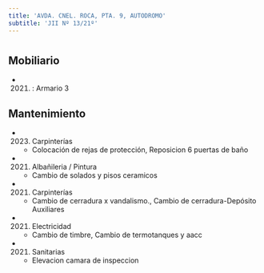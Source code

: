 ```yaml
---
title: 'AVDA. CNEL. ROCA, PTA. 9, AUTODROMO'
subtitle: 'JII Nº 13/21º'
---
```


#


## Mobiliario

*  (2021) : Armario 3 





## Mantenimiento

*  (2023) Carpinterías 
    + Colocación de rejas de protección, Reposicion 6 puertas de baño

*  (2021) Albañileria / Pintura 
    + Cambio de solados y pisos ceramicos

*  (2021) Carpinterías 
    + Cambio de cerradura x vandalismo., Cambio de cerradura-Depósito Auxiliares

*  (2021) Electricidad 
    + Cambio de timbre, Cambio de termotanques y aacc

*  (2021) Sanitarias 
    + Elevacion camara de inspeccion



